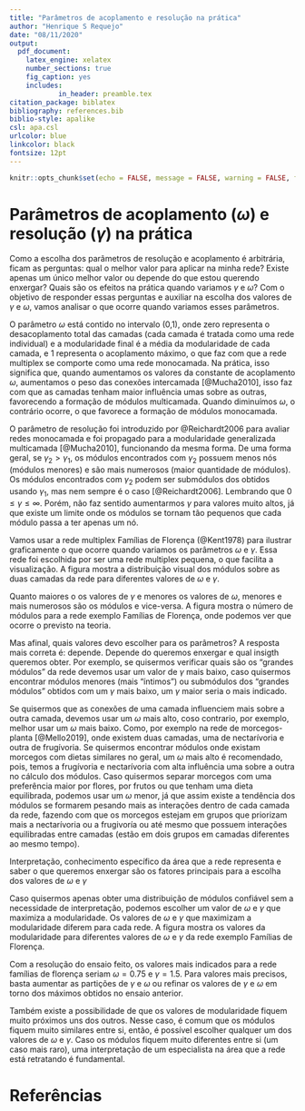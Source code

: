 ```yaml
---
title: "Parâmetros de acoplamento e resolução na prática"
author: "Henrique S Requejo"
date: "08/11/2020"
output:
  pdf_document:
    latex_engine: xelatex
    number_sections: true
    fig_caption: yes
    includes:
            in_header: preamble.tex
citation_package: biblatex
bibliography: references.bib
biblio-style: apalike
csl: apa.csl
urlcolor: blue
linkcolor: black
fontsize: 12pt
---
```

<!--

-->

<!-- As opcoes message = FALSE e warning = FALSE servem para não mostrar As mensagens do console e Warnings no PDF -->
```r
knitr::opts_chunk$set(echo = FALSE, message = FALSE, warning = FALSE, fig.pos = 'H', fig.align="center")

```

<!-- Começa a numeracao de pagina -->
\pagenumbering{arabic} 


# Parâmetros de acoplamento ($\omega$) e resolução ($\gamma$) na prática

Como a escolha dos parâmetros de resolução e acoplamento é arbitrária, ficam as perguntas: qual o melhor valor para aplicar na minha rede? Existe apenas um único melhor valor ou depende do que estou querendo enxergar? Quais são os efeitos na prática quando variamos $\gamma$ e $\omega$? Com o objetivo de responder essas perguntas e auxiliar na escolha dos valores de $\gamma$ e $\omega$, vamos analisar o que ocorre quando variamos esses parâmetros.

O parâmetro $\omega$ está contido no intervalo (0,1), onde zero representa o desacoplamento total das camadas (cada camada é tratada como uma rede individual) e a modularidade final é a média da modularidade de cada camada, e 1 representa o acoplamento máximo, o que faz com que a rede multiplex se comporte como uma rede monocamada. Na prática, isso significa que, quando aumentamos os valores da constante de acoplamento $\omega$, aumentamos o peso das conexões intercamada [@Mucha2010], isso faz com que as camadas tenham maior influência umas sobre as outras, favorecendo a formação de módulos multicamada. Quando diminuímos $\omega$, o contrário ocorre, o que favorece a formação de módulos monocamada.

O parâmetro de resolução foi introduzido por @Reichardt2006 para avaliar redes monocamada e foi propagado para a modularidade generalizada multicamada [@Mucha2010], funcionando da mesma forma. De uma forma geral, se $\gamma_2 > \gamma_1$, os módulos encontrados com $\gamma_2$ possuem menos nós (módulos menores) e são mais numerosos (maior quantidade de módulos). Os módulos encontrados com $\gamma_2$ podem ser submódulos dos obtidos usando $\gamma_1$, mas nem sempre é o caso [@Reichardt2006]. Lembrando que $0 \leq \gamma \leq \infty$. Porém, não faz sentido aumentarmos $\gamma$ para valores muito altos, já que existe um limite onde os módulos se tornam tão pequenos que cada módulo passa a ter apenas um nó.

Vamos usar a rede multiplex Famílias de Florença (@Kent1978) para ilustrar graficamente o que ocorre quando variamos os parâmetros $\omega$ e $\gamma$. Essa rede foi escolhida por ser uma rede multiplex pequena, o que facilita a visualização. A figura \ref{fig:Mosaico1} mostra a distribuição visual dos módulos sobre as duas camadas da rede para diferentes valores de $\omega$ e $\gamma$.

\begin{figure}[h!]
    \centering
    \includegraphics[width=1\textwidth]{./Figuras/Mosaico_edit.png}
    \caption{Módulos formados usando diferentes valores de acoplamento $\omega$ e resolução $\gamma$. Valores de $\omega$ variam no eixo y e valores de $\gamma$ variam no eixo x.}
    \label{fig:Mosaico1}
\end{figure}

\pagebreak

Quanto maiores o os valores de $\gamma$ e menores os valores de $\omega$, menores e mais numerosos são os módulos e vice-versa. A figura \ref{fig:Mosaico2} mostra o número de módulos para a rede exemplo Famílias de Florença, onde podemos ver que ocorre o previsto na teoria.

\begin{figure}[h!]
    \centering
    \includegraphics[width=1\textwidth]{./Figuras/Mosaico_numero_de_modulos_edit.png}
    \caption{Número de módulos totais da rede para diferentes valores de acoplamento $\omega$ e resolução $\gamma$. Valores de $\omega$ variam no eixo y e valores de $\gamma$ variam no eixo x.}
    \label{fig:Mosaico2}
\end{figure}

\pagebreak

Mas afinal, quais valores devo escolher para os parâmetros? A resposta mais correta é: depende. Depende do queremos enxergar e qual insigth queremos obter. Por exemplo, se quisermos verificar quais são os “grandes módulos” da rede devemos usar um valor de $\gamma$ mais baixo, caso quisermos encontrar módulos menores (mais “íntimos”) ou submódulos dos “grandes módulos” obtidos com um $\gamma$ mais baixo, um $\gamma$ maior seria o mais indicado.

Se quisermos que as conexões de uma camada influenciem mais sobre a outra camada, devemos usar um $\omega$ mais alto, coso contrario, por exemplo, melhor usar um $\omega$ mais baixo. Como, por exemplo na rede de morcegos-planta [@Mello2019], onde existem duas camadas, uma de nectarívoria e outra de frugívoria. Se quisermos encontrar módulos onde existam morcegos com dietas similares no geral, um $\omega$ mais alto é recomendado, pois, temos a frugívoria e nectarívoria com alta influência uma sobre a outra no cálculo dos módulos. Caso quisermos separar morcegos com uma preferência maior por flores, por frutos ou que tenham uma dieta equilibrada, podemos usar um $\omega$ menor, já que assim existe a tendência dos módulos se formarem pesando mais as interações dentro de cada camada da rede, fazendo com que os morcegos estejam em grupos que priorizam mais a nectarívoria ou a frugivoría ou até mesmo que possuem interações equilibradas entre camadas (estão em dois grupos em camadas diferentes ao mesmo tempo).

Interpretação, conhecimento específico da área que a rede representa e saber o que queremos enxergar são os fatores principais para a escolha dos valores de $\omega$ e $\gamma$

Caso quisermos apenas obter uma distribuição de módulos confiável sem a necessidade de interpretação, podemos escolher um valor de $\omega$ e $\gamma$ que maximiza a modularidade. Os valores de $\omega$ e $\gamma$ que maximizam a modularidade diferem para cada rede. A figura \ref{fig:Mosaico3} mostra os valores da modularidade para diferentes valores de $\omega$ e $\gamma$ da rede exemplo Famílias de Florença.

\begin{figure}[h!]
    \centering
    \includegraphics[width=1\textwidth]{./Figuras/Mosaico_modularidade_edit.png}
    \caption{Valor da modularidade para diferentes valores de acoplamento $\omega$ e resolução $\gamma$. Valores de $\omega$ variam no eixo y e valores de $\gamma$ variam no eixo x.}
    \label{fig:Mosaico3}
\end{figure}

Com a resolução do ensaio feito, os valores mais indicados para a rede famílias de florença seriam $\omega = 0.75$ e $\gamma = 1.5$. Para valores mais precisos, basta aumentar as partições de $\gamma$ e $\omega$ ou refinar os valores de $\gamma$ e $\omega$ em torno dos máximos obtidos no ensaio anterior.

Também existe a possibilidade de que os valores de modularidade fiquem muito próximos uns dos outros. Nesse caso, é comum que os módulos fiquem muito similares entre si, então, é possível escolher qualquer um dos valores de $\omega$ e $\gamma$. Caso os módulos fiquem muito diferentes entre si (um caso mais raro), uma interpretação de um especialista na área que a rede está retratando é fundamental.

\clearpage

# Referências

<div id="refs"></div>
